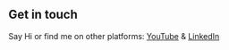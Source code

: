 ## Get in touch

Say Hi or find me on other platforms:
  [YouTube](https://www.youtube.com/channel/UCuvUToJJp59LufqYm_OnH2A) &
  [LinkedIn](https://www.linkedin.com/in/marcel-tawamba-7a7aa545/)
